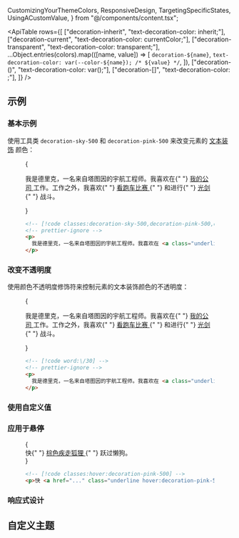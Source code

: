   CustomizingYourThemeColors,
  ResponsiveDesign,
  TargetingSpecificStates,
  UsingACustomValue,
} from "@/components/content.tsx";


<ApiTable
  rows={[
    ["decoration-inherit", "text-decoration-color: inherit;"],
    ["decoration-current", "text-decoration-color: currentColor;"],
    ["decoration-transparent", "text-decoration-color: transparent;"],
    ...Object.entries(colors).map(([name, value]) => [
      `decoration-${name}`,
      `text-decoration-color: var(--color-${name}); /* ${value} */`,
    ]),
    ["decoration-(<custom-property>)", "text-decoration-color: var(<custom-property>);"],
    ["decoration-[<value>]", "text-decoration-color: <value>;"],
  ]}
/>

## 示例

### 基本示例

使用工具类 `decoration-sky-500` 和 `decoration-pink-500` 来改变元素的 [文本装饰](/docs/text-decoration-line) 颜色：

<Figure>

<Example padding={false}>
  {
    <p className="mx-auto max-w-sm gap-4 p-8 text-sm/6 text-gray-900 dark:text-gray-200">
      我是德里克，一名来自塔图因的宇航工程师。我喜欢在{" "}
      <a href="#" className="font-bold underline decoration-sky-500 decoration-2 dark:text-gray-200">
        我的公司
      </a>
      工作。工作之外，我喜欢{" "}
      <a href="#" className="font-bold underline decoration-pink-500 decoration-2 dark:text-gray-200">
        看跑车比赛
      </a>{" "}
      和进行{" "}
      <a href="#" className="font-bold underline decoration-indigo-500 decoration-2 dark:text-gray-200">
        光剑
      </a>{" "}
      战斗。
    </p>
  }
</Example>

```html
<!-- [!code classes:decoration-sky-500,decoration-pink-500,decoration-indigo-500] -->
<!-- prettier-ignore -->
<p>
  我是德里克，一名来自塔图因的宇航工程师。我喜欢在 <a class="underline decoration-sky-500">我的公司</a> 工作。工作之外，我喜欢 <a class="underline decoration-pink-500">看跑车比赛</a> 和进行 <a class="underline decoration-indigo-500">光剑</a> 战斗。
</p>
```

</Figure>

### 改变不透明度

使用颜色不透明度修饰符来控制元素的文本装饰颜色的不透明度：

<Figure>

<Example padding={false}>
  {
    <p className="mx-auto max-w-sm gap-4 p-8 text-sm/6 text-gray-900 dark:text-gray-200">
      我是德里克，一名来自塔图因的宇航工程师。我喜欢在{" "}
      <a href="#" className="font-bold underline decoration-sky-500/30 decoration-2 dark:text-gray-200">
        我的公司
      </a>
      工作。工作之外，我喜欢{" "}
      <a href="#" className="font-bold underline decoration-pink-500/30 decoration-2 dark:text-gray-200">
        看跑车比赛
      </a>{" "}
      和进行{" "}
      <a href="#" className="font-bold underline decoration-indigo-500/30 decoration-2 dark:text-gray-200">
        光剑
      </a>{" "}
      战斗。
    </p>
  }
</Example>

```html
<!-- [!code word:\/30] -->
<!-- prettier-ignore -->
<p>
  我是德里克，一名来自塔图因的宇航工程师。我喜欢在 <a class="underline decoration-sky-500/30">我的公司</a> 工作。工作之外，我喜欢 <a class="underline decoration-pink-500/30">看跑车比赛</a> 和进行 <a class="underline decoration-indigo-500/30">光剑</a> 战斗。
</p>
```

</Figure>

### 使用自定义值

<UsingACustomValue element="p" utility="decoration" name="文本装饰颜色" value="#50d71e" variable="color" />

### 应用于悬停

<TargetingSpecificStates property="text-decoration-color">

<Figure hint="将鼠标悬停在文本上以查看预期效果">

<Example>
  {
    <div className="text-center text-lg font-medium text-gray-900 no-underline dark:text-gray-200">
      快{" "}
      <a
        href="https://en.wikipedia.org/wiki/The_quick_brown_fox_jumps_over_the_lazy_dog"
        target="blank"
        className="underline hover:decoration-pink-500"
      >
        棕色疾走狐狸
      </a>{" "}
      跃过懒狗。
    </div>
  }
</Example>

```html
<!-- [!code classes:hover:decoration-pink-500] -->
<p>快 <a href="..." class="underline hover:decoration-pink-500 ...">棕色疾走狐狸</a> 跃过懒狗。</p>
```

</Figure>

</TargetingSpecificStates>

### 响应式设计

<ResponsiveDesign
  element="p"
  property="text-decoration-color"
  defaultClass="underline decoration-sky-600"
  featuredClass="decoration-blue-400"
/>

## 自定义主题

<CustomizingYourThemeColors element="p" utility="decoration" />
